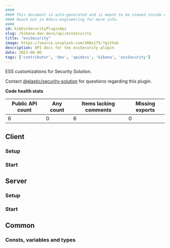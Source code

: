 ```yaml
---
####
#### This document is auto-generated and is meant to be viewed inside our experimental, new docs system.
#### Reach out in #docs-engineering for more info.
####
id: kibEssSecurityPluginApi
slug: /kibana-dev-docs/api/essSecurity
title: "essSecurity"
image: https://source.unsplash.com/400x175/?github
description: API docs for the essSecurity plugin
date: 2023-06-06
tags: ['contributor', 'dev', 'apidocs', 'kibana', 'essSecurity']
---
```


ESS customizations for Security Solution.

Contact [@elastic/security-solution](https://github.com/orgs/elastic/teams/security-solution) for questions regarding this plugin.

**Code health stats**

| Public API count  | Any count | Items lacking comments | Missing exports |
|-------------------|-----------|------------------------|-----------------|
| 6 | 0 | 6 | 0 |

## Client

### Setup
<DocDefinitionList data={[essSecurityObj.client.setup]}/>

### Start
<DocDefinitionList data={[essSecurityObj.client.start]}/>

## Server

### Setup
<DocDefinitionList data={[essSecurityObj.server.setup]}/>

### Start
<DocDefinitionList data={[essSecurityObj.server.start]}/>

## Common

### Consts, variables and types
<DocDefinitionList data={essSecurityObj.common.misc}/>

